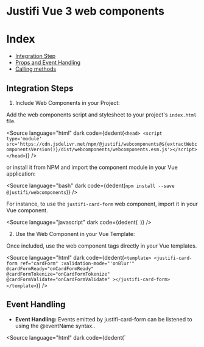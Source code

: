 
<Meta title="Frameworks/Vue 3" />

# Justifi Vue 3 web components

# Index

- [Integration Step]()
- [Props and Event Handling](#props-and-event-handling)
- [Calling methods](#calling-methods)

## Integration Steps

1. Include Web Components in your Project:

Add the web components script and stylesheet to your project's `index.html` file.

<Source
  language="html"
  dark
  code={dedent(`
    <head>
      <script type='module'
        src='https://cdn.jsdelivr.net/npm/@justifi/webcomponents@${extractWebcomponentsVersion()}/dist/webcomponents/webcomponents.esm.js'></script>
    </head>
  `)}
/>

or install it from NPM and import the component module in your Vue application:

<Source
  language="bash"
  dark
  code={dedent(`
    npm install --save @justifi/webcomponents
  `)}
/>

For instance, to use the `justifi-card-form` web component, import it in your Vue component.

<Source
  language="javascript"
  dark
  code={dedent(`
  `)}
/>

2. Use the Web Component in your Vue Template:

Once included, use the web component tags directly in your Vue templates.

<Source
  language="html"
  dark
  code={dedent(`
    <template>
      <justifi-card-form
        ref="cardForm"
        :validation-mode="'onBlur'"
        @cardFormReady="onCardFormReady"
        @cardFormTokenize="onCardFormTokenize"
        @cardFormValidate="onCardFormValidate"
      ></justifi-card-form>
    </template>
`)}
/>

## Event Handling

- **Event Handling:** Events emitted by justifi-card-form can be listened to using the @eventName syntax..

<Source
  language="html"
  dark
  code={dedent(`
    <template>
      <justifi-card-form
        ref="cardForm"
        :validation-mode="'onBlur'"
        @cardFormReady="onCardFormReady"
        @cardFormTokenize="onCardFormTokenize"
        @cardFormValidate="onCardFormValidate"
      ></justifi-card-form>
    </template>
    <script setup lang="ts">
      // Event handlers
      const onCardFormReady = (event: any) => {
        console.log('Card Form is ready:', event)
      }

      const onCardFormTokenize = (event: any) => {
        console.log('Card Form Tokenize event:', event)
      }

      const onCardFormValidate = (event: any) => {
        console.log('Card Form Validate event:', event)
      }
    </script>

`)}
/>

## Calling Methods

To call methods on a web component from a Vue component use a `ref` to get a reference to the web component.

<Source
  language="html"
  dark
  code={dedent(`
    <template>
      <justifi-card-form ref="cardForm"></justifi-card-form>
    </template>

    <script setup>

      const cardForm = ref<any>(null)

      const validateForm = async () => {
        if (cardForm.value) {
          const response = await cardForm.value.validate()
          console.log('Validation response:', response)
        }
      }
    </script>

`)}
/>

In this example, `cardForm` is a reference to the `justifi-card-form` web component, and you can call its methods directly.
